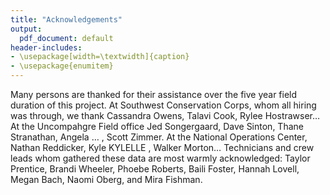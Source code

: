 ```yaml
---
title: "Acknowledgements"
output:
  pdf_document: default
header-includes:
- \usepackage[width=\textwidth]{caption}
- \usepackage{enumitem}
---
```


Many persons are thanked for their assistance over the five year field duration of this project. At Southwest Conservation Corps, whom all hiring was through, we thank Cassandra Owens, Talavi Cook, Rylee Hostrawser... At the Uncompahgre Field office Jed Songergaard, Dave Sinton, Thane Stranathan, Angela ... , Scott Zimmer. At the National Operations Center, Nathan Reddicker, Kyle KYLELLE , Walker Morton... Technicians and crew leads whom gathered these data are most warmly acknowledged: Taylor Prentice, Brandi Wheeler, Phoebe Roberts, Baili Foster,  Hannah Lovell, Megan Bach, Naomi Oberg, and Mira Fishman.
